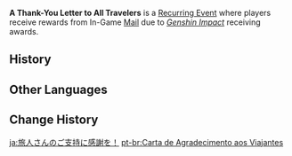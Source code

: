 {{Terminology Infobox
|type  = Recurring Events
}}
'''A Thank-You Letter to All Travelers''' is a [[Recurring Event]] where players receive rewards from In-Game [[Mail]] due to ''[[Genshin Impact]]'' receiving awards.

==History==
{{Event History Table}}

==Other Languages==
{{Other Languages
|en      = A Thank-You Letter to All Travelers
|zhs     = 致旅行者的答谢信
|zhs_rm  = 
|zht     = 致旅行者的答謝信
|zht_rm  = 
|zh_tl   = 
|ja      = 旅人さんのご支援に心からの感謝を
|ja_rm   = Tabibito-san no Goshie ni Kokoro kara no Kansha wo
|ja_tl   = 
|ko      = 여행자에게 보내는 감사 편지
|ko_rm   = 
|ko_tl   = A Thank-You Letter to Traveler
|es      = Carta de agradecimiento a nuestros viajeros
|es_tl   = Letter of Gratitude to Our Travelers
|fr      = Un grand merci à tous les voyageurs
|fr_tl   = A Big Thank-You to All Travelers
|ru      = Письмо благодарности Путешественникам
|ru_tl   = A Letter of Gratitude to Travelers
|th      = จดหมายขอบคุณแด่นักเดินทางทุกท่าน
|th_rm   = 
|th_tl   = 
|vi      = Thư Cảm Ơn Nhà Lữ Hành
|vi_tl   = 
|de      = Dankesbrief
|de_tl   = Thank-You Letter
|id      = Surat Terima Kasih untuk Seluruh Traveler
|id_tl   = A Thank-You Letter to All Travelers
|pt      = Carta de Agradecimento aos Viajantes
|pt_tl   = 
|tr      = Gezginlere Teşekkür Mektubu
|tr_tl   = 
|it      = Lettera di ringraziamento a tutti i viaggiatori
|it_tl   = Letter of Gratitude to All Travelers
}}

==Change History==
{{Change History|2.3}}

[[ja:旅人さんのご支持に感謝を！]]
[[pt-br:Carta de Agradecimento aos Viajantes]]